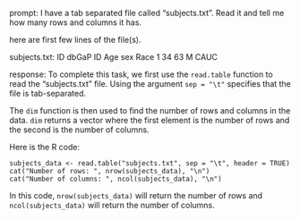 prompt:
I have a tab separated file called "subjects.txt". Read it and tell me how many rows and columns it has. 

here are first few lines of the file(s).

subjects.txt:
ID	dbGaP ID	Age	sex	Race
1	34	63	M	CAUC


response:
To complete this task, we first use the `read.table` function to read the "subjects.txt" file. Using the argument `sep = "\t"` specifies that the file is tab-separated. 

The `dim` function is then used to find the number of rows and columns in the data. `dim` returns a vector where the first element is the number of rows and the second is the number of columns. 

Here is the R code:

```
subjects_data <- read.table("subjects.txt", sep = "\t", header = TRUE)
cat("Number of rows: ", nrow(subjects_data), "\n")
cat("Number of columns: ", ncol(subjects_data), "\n")
```

In this code, `nrow(subjects_data)` will return the number of rows and `ncol(subjects_data)` will return the number of columns.
